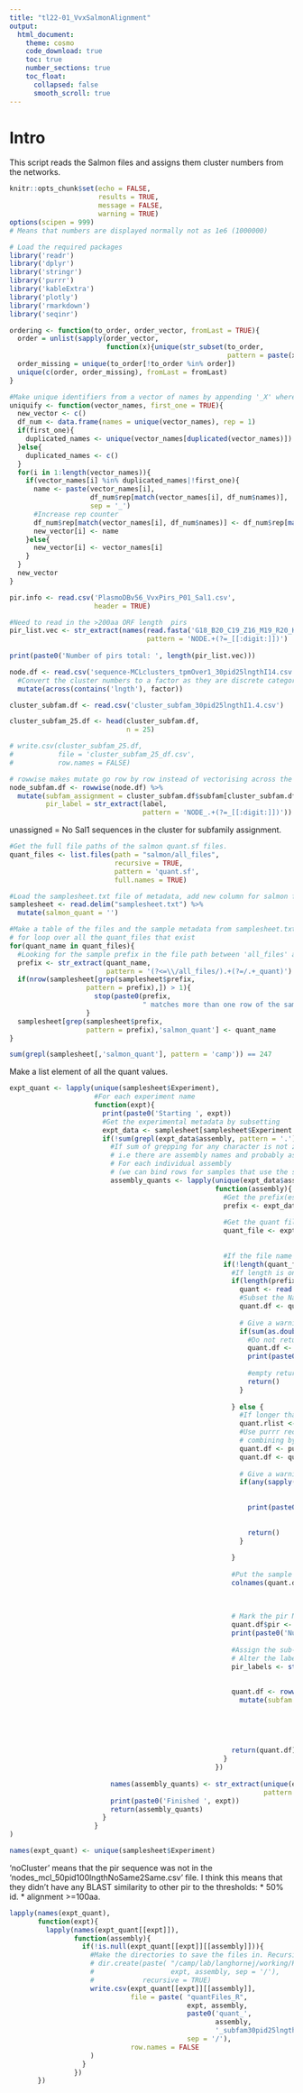 ```yaml
---
title: "tl22-01_VvxSalmonAlignment"
output: 
  html_document:
    theme: cosmo
    code_download: true
    toc: true
    number_sections: true
    toc_float:
      collapsed: false
      smooth_scroll: true
---
```


# Intro

This script reads the Salmon files and assigns them cluster numbers from the networks.

```r
knitr::opts_chunk$set(echo = FALSE, 
                      results = TRUE, 
                      message = FALSE, 
                      warning = TRUE)
options(scipen = 999) 
# Means that numbers are displayed normally not as 1e6 (1000000)
```

```r
# Load the required packages
library('readr')
library('dplyr')
library('stringr')
library('purrr')
library('kableExtra')
library('plotly')
library('rmarkdown')
library('seqinr')
```

```r
ordering <- function(to_order, order_vector, fromLast = TRUE){
  order = unlist(sapply(order_vector, 
                        function(x){unique(str_subset(to_order, 
                                                      pattern = paste(x)))}))
  order_missing = unique(to_order[!to_order %in% order])
  unique(c(order, order_missing), fromLast = fromLast)
}
```

```r
#Make unique identifiers from a vector of names by appending '_X' where X is the number of the 'replicate'.
uniquify <- function(vector_names, first_one = TRUE){
  new_vector <- c()
  df_num <- data.frame(names = unique(vector_names), rep = 1)
  if(first_one){
    duplicated_names <- unique(vector_names[duplicated(vector_names)])
  }else{
    duplicated_names <- c()
  }
  for(i in 1:length(vector_names)){
    if(vector_names[i] %in% duplicated_names|!first_one){
      name <- paste(vector_names[i],
                    df_num$rep[match(vector_names[i], df_num$names)],
                    sep = '_')
      #Increase rep counter
      df_num$rep[match(vector_names[i], df_num$names)] <- df_num$rep[match(vector_names[i], df_num$names)] + 1
      new_vector[i] <- name
    }else{
      new_vector[i] <- vector_names[i]
    }
  }
  new_vector
}
```

```r
pir.info <- read.csv('PlasmoDBv56_VvxPirs_P01_Sal1.csv', 
                     header = TRUE)
```

```r
#Need to read in the >200aa ORF length  pirs
pir_list.vec <- str_extract(names(read.fasta('G18_B20_C19_Z16_M19_R20_K1719_G19-cat_scspades_0.95cdhitest_hmmerPfam-PlasmodiumVir_200aa.fasta')),
                                  pattern = 'NODE.+(?=_[[:digit:]])')
                            
print(paste0('Number of pirs total: ', length(pir_list.vec)))
```

```r
node.df <- read.csv('sequence-MCLclusters_tpmOver1_30pid25lngthI14.csv') %>% 
  #Convert the cluster numbers to a factor as they are discrete categories.
  mutate(across(contains('lngth'), factor))
```

```r
cluster_subfam.df <- read.csv('cluster_subfam_30pid25lngthI1.4.csv')

cluster_subfam_25.df <- head(cluster_subfam.df, 
                             n = 25)

# write.csv(cluster_subfam_25.df,
#           file = 'cluster_subfam_25_df.csv',
#           row.names = FALSE)

# rowwise makes mutate go row by row instead of vectorising across the whole X30pid25lngthI1.4 column
node_subfam.df <- rowwise(node.df) %>% 
  mutate(subfam_assignment = cluster_subfam.df$subfam[cluster_subfam.df$X30pid25lngthI1.4 %in% X30pid25lngthI1.4],
         pir_label = str_extract(label,
                                 pattern = 'NODE_.+(?=_[[:digit:]])'))

```

unassigned = No Sal1 sequences in the cluster for subfamily assignment.

```r
#Get the full file paths of the salmon quant.sf files.
quant_files <- list.files(path = "salmon/all_files",
                          recursive = TRUE,
                          pattern = 'quant.sf',
                          full.names = TRUE)

#Load the samplesheet.txt file of metadata, add new column for salmon files
samplesheet <- read.delim("samplesheet.txt") %>% 
  mutate(salmon_quant = '')

#Make a table of the files and the sample metadata from samplesheet.txt
# for loop over all the quant_files that exist
for(quant_name in quant_files){
  #Looking for the sample prefix in the file path between 'all_files' and '{prefix}_quant'
  prefix <- str_extract(quant_name, 
                        pattern = '(?<=\\/all_files/).+(?=/.+_quant)')
  if(nrow(samplesheet[grep(samplesheet$prefix, 
                   pattern = prefix),]) > 1){
                     stop(paste0(prefix,
                                 " matches more than one row of the samplesheet"))
                   }
  samplesheet[grep(samplesheet$prefix, 
                   pattern = prefix),'salmon_quant'] <- quant_name
}

sum(grepl(samplesheet[,'salmon_quant'], pattern = 'camp')) == 247
```

Make a list element of all the quant values.

```r
expt_quant <- lapply(unique(samplesheet$Experiment),
                     #For each experiment name
                     function(expt){
                       print(paste0('Starting ', expt))
                       #Get the experimental metadata by subsetting
                       expt_data <- samplesheet[samplesheet$Experiment == expt,]
                       if(!sum(grepl(expt_data$assembly, pattern = '.')) == 0){
                         #If sum of grepping for any character is not zero, do the analysis 
                         # i.e there are assembly names and probably assemblies/quant files
                         # For each individual assembly 
                         # (we can bind rows for samples that use the same assembly)
                         assembly_quants <- lapply(unique(expt_data$assembly), 
                                                   function(assembly){
                                                     #Get the prefix(es) that were quantified against this assembly
                                                     prefix <- expt_data[expt_data$assembly == assembly, 
                                                                         'prefix']
                                                     #Get the quant file name(s) and read it in
                                                     quant_file <- expt_data[expt_data$prefix %in% prefix,
                                                                             'salmon_quant']
                                                     
                                                     #If the file name isn't zero length (i.e. there is no name)
                                                     if(!length(quant_file) == 0){
                                                       #If length is one then we can make the quant file for just one sample 
                                                       if(length(prefix) == 1){
                                                         quant <- read.delim(quant_file)
                                                         #Subset the Name and TPM columns and keep it as a data frame (drop = F)
                                                         quant.df <- quant[,c('Name','TPM'), drop = FALSE]
                                                         
                                                         # Give a warning if the TPM values are all zero.
                                                         if(sum(as.double(quant$TPM)) == 0){
                                                           #Do not return a quant.df data.frame, making it nothing:
                                                           quant.df <- ''
                                                           print(paste0(prefix, 
                                                                        " associated file has recorded no TPM values"))
                                                           #empty return to end the lapply for this file
                                                           return()
                                                         }
                                                         
                                                       } else {
                                                         #If longer than 1 so there's more than one quant file for this assembly
                                                         quant.rlist <- lapply(quant_file, read.delim)
                                                         #Use purrr reduce to bind the df in the list together with inner_join,
                                                         # combining by the 'Name' column which should be the same throughout.
                                                         quant.df <- purrr::reduce(quant.rlist, inner_join, by = 'Name')
                                                         quant.df <- quant.df[grepl(colnames(quant.df), pattern = 'Name|TPM')]
                                                         
                                                         # Give a warning if the TPM values are all zero.
                                                         if(any(sapply(quant.df[grepl(colnames(quant.df), 
                                                                                      pattern = 'TPM')], 
                                                                       function(x) sum(as.double(x))) == 0)){
                                                           print(paste0("At least some of ", 
                                                                        expt, 
                                                                        " results have recorded no TPM values"))
                                                           return()
                                                         }
                                                         
                                                       }
                                                       
                                                       #Put the sample name (prefix) in the TPM column
                                                       colnames(quant.df)[grepl(colnames(quant.df), 
                                                                                pattern = 'TPM')] <- paste0(prefix,
                                                                                                            '_TPM')
                                                       
                                                       # Mark the pir NODES as such (TRUE in the 'pir' column)
                                                       quant.df$pir <- quant.df$Name %in% pir_list.vec
                                                       print(paste0('Number of pirs = ', sum(quant.df$pir)))
                                                       
                                                       #Assign the sub-families of the pirs
                                                       # Alter the label of the de novo pirs so they look the same
                                                       pir_labels <- str_extract(node_subfam.df$label,
                                                                                 pattern = 'NODE_.+(?=_[[:digit:]])')
                                                       
                                                       quant.df <- rowwise(quant.df) %>% 
                                                         mutate(subfam = ifelse(Name %in% pir_labels,
                                                                                node_subfam.df$subfam_assignment[
                                                                                  pir_labels %in% Name
                                                                                ], 
                                                                                'noCluster'))
                                                       
                                                       return(quant.df)
                                                     }
                                                   })
                         
                         names(assembly_quants) <- str_extract(unique(expt_data$assembly),
                                                               pattern = '(?<=\\/cdhitest/).+(?=/.+fasta)')
                         print(paste0('Finished ', expt))
                         return(assembly_quants)  
                       }
                     }
)

names(expt_quant) <- unique(samplesheet$Experiment)
```

'noCluster' means that the pir sequence was not in the 
'nodes_mcl_50pid100lngthNoSame2Same.csv' file.
I think this means that they didn't have any BLAST similarity to other pir to the thresholds:
* 50% id.
* alignment >=100aa.

```r
lapply(names(expt_quant), 
       function(expt){
         lapply(names(expt_quant[[expt]]), 
                function(assembly){
                  if(!is.null(expt_quant[[expt]][[assembly]])){
                    #Make the directories to save the files in. Recursive = TRUE so that it will make parents t
                    # dir.create(paste( "/camp/lab/langhornej/working/HPC/littlet/tl22-01_vivaxDeNovo/quantFiles_R",
                    #                   expt, assembly, sep = '/'),
                    #            recursive = TRUE)
                    write.csv(expt_quant[[expt]][[assembly]],
                              file = paste( "quantFiles_R",
                                            expt, assembly,
                                            paste0('quant_', 
                                                   assembly,
                                                   '_subfam30pid25lngthI14.csv'),
                                            sep = '/'),
                              row.names = FALSE
                    )
                  }
                })
       })
```

